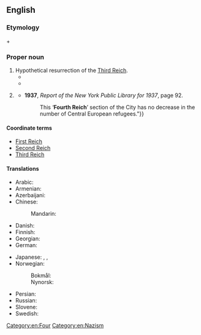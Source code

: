 ==English==
{{wikipedia}}

===Etymology===
{{m|en|fourth}} + {{m|en|Reich}}

===Proper noun===
{{en-proper noun|head=[[fourth|Fourth]] [[Reich]]}}

# Hypothetical resurrection of the [[Third Reich]].
#* {{quote-song|en|year=2005|composer={{w|MC Frontalot}}|title=Special Delivery|album=Nerdcore Rising|url=http://frontalot.com/index.php/?page=lyrics&lyricid=30|passage=Are you listening, sir? Or did your mind drift / to the next country in your axis, / to all the cool bomb drops you get to call: / delivery fresh from the '''Fourth Reich''' to y’all?}}
#* {{quote-book|en|author=Monte Cook|chapter=Everything's Better with Nazis|title=The Skeptic's Guide to Conspiracies|year=2009|publisher=Simon and Schuster|url=https://books.google.com/books?id=YOTsDQAAQBAJ&pg=PT52&dq=%22New+Swabia%22&hl=&cd=14&source=gbs_api#v=onepage&q=%22New%20Swabia%22&f=false|isbn=978-1-4405-0442-6|passage=From their hideaways in South America, it would have been easy for the Nazis to slink away down to New Swabia and establish the '''Fourth Reich'''.}}
# {{lb|en|historical}} {{n-g|Nickname for '''''{{w|Washington Heights, Manhattan}}'''''.}}
#* '''1937''', ''Report of the New York Public Library for 1937'', page 92.
#*: {{quote|en|"{{...}} This ‘'''Fourth Reich'''’ section of the City has no decrease in the number of Central European refugees."}}

====Coordinate terms====
* [[First Reich]]
* [[Second Reich]]
* [[Third Reich]]

====Translations====
{{trans-top|Hypothetical resurrection of the Third Reich}}
* Arabic: {{t|ar|الرَّايْخ الرَابِع|m|tr=ar-rayḵ ar-rābiʿ}}
* Armenian: {{t-needed|hy}}
* Azerbaijani: {{t-needed|az}}
* Chinese:
*: Mandarin: {{t-needed|cmn}}
* Danish: {{t-needed|da}}
* Finnish: {{t|fi|[[neljäs|Neljäs]] [[valtakunta]]}}
* Georgian: {{t|ka|მეოთხე რაიხი}}
* German: {{t|de|Viertes Reich}}
{{trans-mid}}
* Japanese: {{t|ja|第四帝国|tr=Daiyon teikoku|sc=Jpan}}, {{t|ja|ドイツ第四帝国|tr=Doitsu daiyon teikoku|sc=Jpan}}, {{t|ja|ナチス第四帝国|tr=Nachisu daiyon teikoku|sc=Jpan}}
* Norwegian:
*: Bokmål: {{t-needed|nb}}
*: Nynorsk: {{t-needed|nn}}
* Persian: {{t-needed|fa}}
* Russian: {{t|ru|Четвёртый рейх|m}}
* Slovene: {{t|sl|Četrti Rajh|m}}
* Swedish: {{t-needed|sv}}
{{trans-bottom}}

[[Category:en:Four]]
[[Category:en:Nazism]]